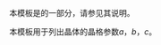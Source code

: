 {{Documentation subpage}}
本模板是{{tl|Chembox}}的一部分，请参见其说明。

本模板用于列出晶体的晶格参数''a''，''b''，''c''。

<includeonly>
[[Category:化学信息框模板|{{PAGENAME}}]]
</includeonly>